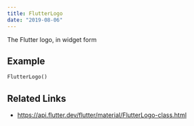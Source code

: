 ```yaml
---
title: FlutterLogo
date: "2019-08-06"
---
```


The Flutter logo, in widget form

## Example

```dart liveslice=FlutterLogo
FlutterLogo()
```

## Related Links
- https://api.flutter.dev/flutter/material/FlutterLogo-class.html
